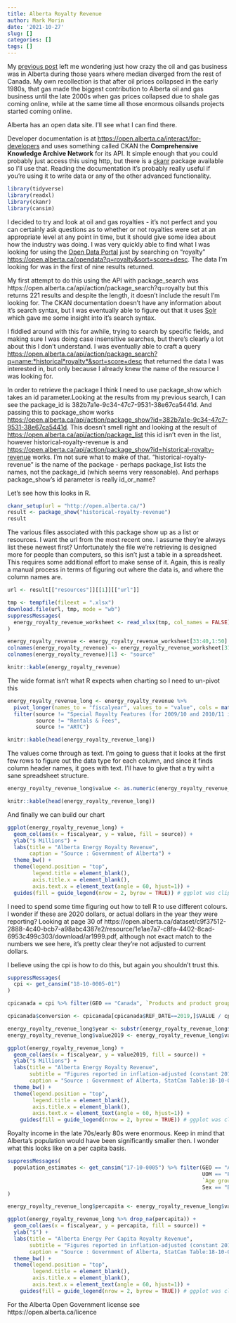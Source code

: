 ```yaml
---
title: Alberta Royalty Revenue
author: Mark Morin
date: '2021-10-27'
slug: []
categories: []
tags: []
---
```

My [previous post](/post/2021-10-26-alberta-median-income-using-cansim-and-tidyverse/) left me wondering just how crazy the oil and gas business was in Alberta during those years where median diverged from the rest of Canada. My own recollection is that after oil prices collapsed in the early 1980s, that gas made the biggest contribution to Alberta oil and gas business until the late 2000s when gas prices collapsed due to shale gas coming online, while at the same time all those enormous oilsands projects started coming online.

Alberta has an open data site. I'll see what I can find there.

Developer documentation is at <https://open.alberta.ca/interact/for-developers> and uses something called CKAN  the __Comprehensive Knowledge Archive Network__ for its API. It simple enough that you could probably just access this using http, but there is a [ckanr](https://docs.ropensci.org/ckanr/) package available so I'll use that. Reading the documentation it's probably really useful if you're using it to write data or any of the other advanced functionality.

```r
library(tidyverse)
library(readxl)
library(ckanr)
library(cansim)
```

I decided to try and look at oil and gas royalties - it's not perfect and you can certainly ask questions as to whether or not royalties were set at an appropriate level at any point in time, but it should give some idea about how the industry was doing.  I was very quickly able to find what I was looking for using the [Open Data Portal](https://open.alberta.ca/opendata) just by searching on "royalty" <https://open.alberta.ca/opendata?q=royalty&sort=score+desc>. The data I'm looking for was in the first of nine results returned.

My first attempt to do this using the API with package_search was https://open.alberta.ca/api/action/package_search?q=royalty but this returns 221 results and despite the length, it doesn't include the result I'm looking for. The CKAN documentation doesn't have any information about it's search syntax, but I was eventually able to figure out that it uses [Solr](https://solr.apache.org/) which gave me some insight into it's search syntax.

I fiddled around with this for awhile, trying to search by specific fields, and making sure I was doing case insensitive searches, but there's clearly a lot about this I don't understand. I was eventually able to craft a query <https://open.alberta.ca/api/action/package_search?q=name:*historical*royalty*&sort=score+desc> that returned the data I was interested in, but only because I already knew the name of the resource I was looking for.

In order to retrieve the package I think I need to use package_show which takes an id parameter.Looking at the results from my previous search, I can see the package_id is 382b7a1e-9c34-47c7-9531-38e67ca5441d. And passing this to package_show works <https://open.alberta.ca/api/action/package_show?id=382b7a1e-9c34-47c7-9531-38e67ca5441d>. This doesn't smell right and looking at the result of <https://open.alberta.ca/api/action/package_list> this id isn't even in the list, however historical-royalty-revenue is and <https://open.alberta.ca/api/action/package_show?id=historical-royalty-revenue> works. I'm not sure what to make of that. "historical-royalty-revenue" is the name of the package - perhaps package_list lists the names, not the package_id (which seems very reasonable). And perhaps package_show's id parameter is really id_or_name?

Let's see how this looks in R. 
```r

ckanr_setup(url = "http://open.alberta.ca/")
result <- package_show("historical-royalty-revenue")
result
```
The various files associated with this package show up as a list or resources. I want the url from the most recent one.  I assume they're always list these newest first? Unfortunately the file we're retrieving is designed more for people than computers, so this isn't just a table in a spreadsheet. This requires some additional effort to make sense of it. Again, this is really a manual process in terms of figuring out where the data is, and where the column names are.

```r
url <- result[["resources"]][[1]][["url"]]

tmp <- tempfile(fileext = ".xlsx")
download.file(url, tmp, mode = "wb")
suppressMessages(
  energy_royalty_revenue_worksheet <- read_xlsx(tmp, col_names = FALSE)
)

energy_royalty_revenue <- energy_royalty_revenue_worksheet[33:40,1:50]
colnames(energy_royalty_revenue) <- energy_royalty_revenue_worksheet[31,1:50]
colnames(energy_royalty_revenue)[1] <- "source"

knitr::kable(energy_royalty_revenue)
```

The wide format isn't what R expects when charting so I need to un-pivot this

```r
energy_royalty_revenue_long <- energy_royalty_revenue %>% 
  pivot_longer(names_to = "fiscalyear", values_to = "value", cols = matches("\\d\\d\\d\\d\\/\\d\\d"), values_drop_na = TRUE) %>%
  filter(source != "Special Royalty Features (for 2009/10 and 2010/11 is the Energy Industry Drilling Stimulus program",
         source != "Rentals & Fees",
         source != "ARTC")

knitr::kable(head(energy_royalty_revenue_long))
```

The values come through as text. I'm going to guess that it looks at the first few rows to figure out the data type for each column, and since it finds column header names, it goes with text. I'll have to give that a try wiht a sane spreadsheet structure.

```r
energy_royalty_revenue_long$value <- as.numeric(energy_royalty_revenue_long$value)

knitr::kable(head(energy_royalty_revenue_long))
```

And finally we can build our chart

```r
ggplot(energy_royalty_revenue_long) + 
  geom_col(aes(x = fiscalyear, y = value, fill = source)) +
  ylab("$ Millions") +
  labs(title = "Alberta Energy Royalty Revenue", 
       caption = "Source : Government of Alberta") +
  theme_bw() +
  theme(legend.position = "top",
        legend.title = element_blank(),
        axis.title.x = element_blank(),
        axis.text.x = element_text(angle = 60, hjust=1)) +
  guides(fill = guide_legend(nrow = 2, byrow = TRUE)) # ggplot was clipping the legend

```
I need to spend some time figuring out how to tell R to use different colours. I wonder if these are 2020 dollars, or actual dollars in the year they were reporting? Looking at page 30 of  https://open.alberta.ca/dataset/c9f37512-2888-4c40-bcb7-a98abc4387e2/resource/1e1ae7a7-c8fa-4402-8cad-6953c499c303/download/ar1999.pdf, although not exact match to the numbers we see here, it's pretty clear they're not adjusted to current dollars.

I believe using the cpi is how to do this, but again you shouldn't trust this.
```r
suppressMessages(
  cpi <- get_cansim("18-10-0005-01")
)

cpicanada = cpi %>% filter(GEO == "Canada", `Products and product groups` == "All-items", UOM == "2002=100")

cpicanada$conversion <- cpicanada[cpicanada$REF_DATE==2019,]$VALUE / cpicanada$VALUE

energy_royalty_revenue_long$year <- substr(energy_royalty_revenue_long$fiscalyear, 1, 4)
energy_royalty_revenue_long$value2019 <- energy_royalty_revenue_long$value * cpicanada$conversion[match(energy_royalty_revenue_long$year,cpicanada$REF_DATE)]

ggplot(energy_royalty_revenue_long) + 
  geom_col(aes(x = fiscalyear, y = value2019, fill = source)) +
  ylab("$ Millions") +
  labs(title = "Alberta Energy Royalty Revenue", 
       subtitle = "Figures reported in inflation-adjusted (constant 2019) dollars).",
       caption = "Source : Government of Alberta, StatCan Table:18-10-0005-01") +
  theme_bw() +
  theme(legend.position = "top",
        legend.title = element_blank(),
        axis.title.x = element_blank(),
        axis.text.x = element_text(angle = 60, hjust=1)) +
    guides(fill = guide_legend(nrow = 2, byrow = TRUE)) # ggplot was clipping the legend

```
Royalty income in the late 70s/early 80s were enormous. Keep in mind that Alberta's population would have been significantly smaller then. I wonder what this looks like on a per capita basis.

```r
suppressMessages(
  population_estimates <- get_cansim("17-10-0005") %>% filter(GEO == "Alberta", 
                                                              UOM == "Persons", 
                                                              `Age group` == "All ages",
                                                              Sex == "Both sexes")
)

energy_royalty_revenue_long$percapita <- energy_royalty_revenue_long$value2019 * 1000000 /  population_estimates$VALUE[match(energy_royalty_revenue_long$year,population_estimates$REF_DATE)]

ggplot(energy_royalty_revenue_long %>% drop_na(percapita)) + 
  geom_col(aes(x = fiscalyear, y = percapita, fill = source)) +
  ylab("$") +
  labs(title = "Alberta Energy Per Capita Royalty Revenue", 
       subtitle = "Figures reported in inflation-adjusted (constant 2019) dollars).",
       caption = "Source : Government of Alberta, StatCan Table:18-10-0005-01, 17-10-0005-01") +
  theme_bw() +
  theme(legend.position = "top",
        legend.title = element_blank(),
        axis.title.x = element_blank(),
        axis.text.x = element_text(angle = 60, hjust=1)) +
    guides(fill = guide_legend(nrow = 2, byrow = TRUE)) # ggplot was clipping the legend

```


For the Alberta Open Government license see https://open.alberta.ca/licence